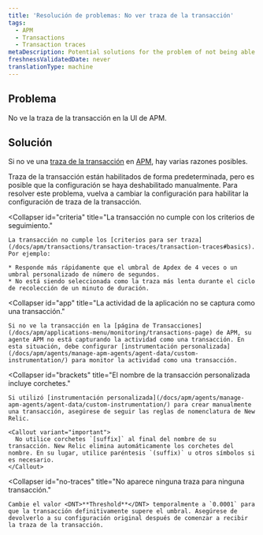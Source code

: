 ```yaml
---
title: 'Resolución de problemas: No ver traza de la transacción'
tags:
  - APM
  - Transactions
  - Transaction traces
metaDescription: Potential solutions for the problem of not being able to find transaction traces in APM.
freshnessValidatedDate: never
translationType: machine
---
```


## Problema

No ve la traza de la transacción en la UI de APM.

## Solución

Si no ve una [traza de la transacción](/docs/apm/transactions/transaction-traces/transaction-traces) en [APM](/docs/apm/new-relic-apm/getting-started/welcome-new-relic-apm), hay varias razones posibles.

<CollapserGroup>
  <Collapser
    id="disabled"
    title="El seguimiento de transacciones estaba deshabilitado."
  >
    Traza de la transacción están habilitados de forma predeterminada, pero es posible que la configuración se haya deshabilitado manualmente. Para resolver este problema, vuelva a cambiar la configuración para habilitar la configuración de traza de la transacción.
  </Collapser>

  <Collapser
    id="criteria"
    title="La transacción no cumple con los criterios de seguimiento."
  >
    La transacción no cumple los [criterios para ser traza](/docs/apm/transactions/transaction-traces/transaction-traces#basics). Por ejemplo:

    * Responde más rápidamente que el umbral de Apdex de 4 veces o un umbral personalizado de número de segundos.
    * No está siendo seleccionada como la traza más lenta durante el ciclo de recolección de un minuto de duración.
  </Collapser>

  <Collapser
    id="app"
    title="La actividad de la aplicación no se captura como una transacción."
  >
    Si no ve la transacción en la [página de Transacciones](/docs/apm/applications-menu/monitoring/transactions-page) de APM, su agente APM no está capturando la actividad como una transacción. En esta situación, debe configurar [instrumentación personalizada](/docs/apm/agents/manage-apm-agents/agent-data/custom-instrumentation/) para monitor la actividad como una transacción.
  </Collapser>

  <Collapser
    id="brackets"
    title="El nombre de la transacción personalizada incluye corchetes."
  >
    Si utilizó [instrumentación personalizada](/docs/apm/agents/manage-apm-agents/agent-data/custom-instrumentation/) para crear manualmente una transacción, asegúrese de seguir las reglas de nomenclatura de New Relic.

    <Callout variant="important">
      No utilice corchetes `[suffix]` al final del nombre de su transacción. New Relic elimina automáticamente los corchetes del nombre. En su lugar, utilice paréntesis `(suffix)` u otros símbolos si es necesario.
    </Callout>
  </Collapser>

  <Collapser
    id="no-traces"
    title="No aparece ninguna traza para ninguna transacción."
  >
    Cambie el valor <DNT>**Threshold**</DNT> temporalmente a `0.0001` para que la transacción definitivamente supere el umbral. Asegúrese de devolverlo a su configuración original después de comenzar a recibir la traza de la transacción.
  </Collapser>
</CollapserGroup>
